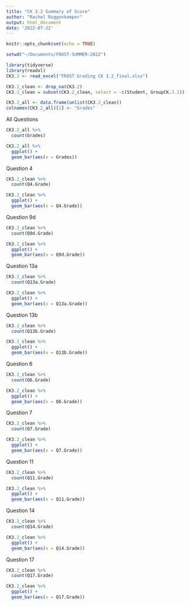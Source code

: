 ```yaml
---
title: "CK 3.2 Summary of Score"
author: "Rachel Roggenkemper"
output: html_document
date: '2022-07-22'
---
```


```r
knitr::opts_chunk$set(echo = TRUE)
```

```r
setwd("~/Documents/FROST-SUMMER-2022")

library(tidyverse)
library(readxl)  
CK3.2 <- read_excel("FROST Grading CK 3.2_final.xlsx")
```

```r
CK3.2_clean <- drop_na(CK3.2)
CK3.2_clean = subset(CK3.2_clean, select = -c(Student, GroupCK.3.2))
```

```r
CK3.2_all <- data.frame(unlist(CK3.2_clean))
colnames(CK3.2_all)[1] <- "Grades"
```


All Questions 
```r
CK3.2_all %>%
  count(Grades)
```

```r
CK3.2_all %>%
  ggplot() +
  geom_bar(aes(x = Grades))
```


Question 4
```r
CK3.2_clean %>%
  count(Q4.Grade)
```

```r
CK3.2_clean %>%
  ggplot() +
  geom_bar(aes(x = Q4.Grade))
```


Question 9d
```r
CK3.2_clean %>%
  count(Q9d.Grade)
```

```r
CK3.2_clean %>%
  ggplot() +
  geom_bar(aes(x = Q9d.Grade))
```


Question 13a
```r
CK3.2_clean %>%
  count(Q13a.Grade)
```

```r
CK3.2_clean %>%
  ggplot() +
  geom_bar(aes(x = Q13a.Grade))
```


Question 13b
```r
CK3.2_clean %>%
  count(Q13b.Grade)
```

```r
CK3.2_clean %>%
  ggplot() +
  geom_bar(aes(x = Q13b.Grade))
```


Question 6
```r
CK3.2_clean %>%
  count(Q6.Grade)
```

```r
CK3.2_clean %>%
  ggplot() +
  geom_bar(aes(x = Q6.Grade))
```


Question 7
```r
CK3.2_clean %>%
  count(Q7.Grade)
```

```r
CK3.2_clean %>%
  ggplot() +
  geom_bar(aes(x = Q7.Grade))
```


Question 11
```r
CK3.2_clean %>%
  count(Q11.Grade)
```

```r
CK3.2_clean %>%
  ggplot() +
  geom_bar(aes(x = Q11.Grade))
```


Question 14
```r
CK3.2_clean %>%
  count(Q14.Grade)
```

```r
CK3.2_clean %>%
  ggplot() +
  geom_bar(aes(x = Q14.Grade))
```


Question 17
```r
CK3.2_clean %>%
  count(Q17.Grade)
```

```r
CK3.2_clean %>%
  ggplot() +
  geom_bar(aes(x = Q17.Grade))
```

